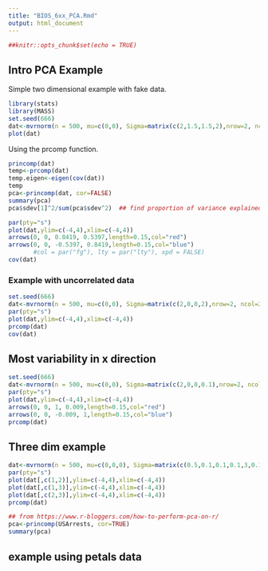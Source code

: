 ```yaml
---
title: "BIOS_6xx_PCA.Rmd"
output: html_document
---
```


```r
##knitr::opts_chunk$set(echo = TRUE)
```

## Intro PCA Example

Simple two dimensional example with fake data.


```r
library(stats)
library(MASS)
set.seed(666)
dat<-mvrnorm(n = 500, mu=c(0,0), Sigma=matrix(c(2,1.5,1.5,2),nrow=2, ncol=2)) 
plot(dat)
```

Using the prcomp function.

```r
princomp(dat)
temp<-prcomp(dat)
temp.eigen<-eigen(cov(dat))
temp
pca<-princomp(dat, cor=FALSE)
summary(pca)
pca$sdev[1]^2/sum(pca$sdev^2)  ## find proportion of variance explained

```

```r
par(pty="s")
plot(dat,ylim=c(-4,4),xlim=c(-4,4))
arrows(0, 0, 0.8419, 0.5397,length=0.15,col="red")
arrows(0, 0, -0.5397, 0.8419,length=0.15,col="blue")
       #col = par("fg"), lty = par("lty"), xpd = FALSE)
cov(dat)

```



### Example with uncorrelated data
```r
set.seed(666)
dat<-mvrnorm(n = 500, mu=c(0,0), Sigma=matrix(c(2,0,0,2),nrow=2, ncol=2)) 
par(pty="s")
plot(dat,ylim=c(-4,4),xlim=c(-4,4))
prcomp(dat)
cov(dat)
```

## Most variability in x direction

```r
set.seed(666)
dat<-mvrnorm(n = 500, mu=c(0,0), Sigma=matrix(c(2,0,0,0.1),nrow=2, ncol=2)) 
par(pty="s")
plot(dat,ylim=c(-4,4),xlim=c(-4,4))
arrows(0, 0, 1, 0.009,length=0.15,col="red")
arrows(0, 0, -0.009, 1,length=0.15,col="blue")
prcomp(dat)

```

## Three dim example

```r
dat<-mvrnorm(n = 500, mu=c(0,0,0), Sigma=matrix(c(0.5,0.1,0.1,0.1,3,0.1,0.1,0.1,5),nrow=3, ncol=3))
par(pty="s")
plot(dat[,c(1,2)],ylim=c(-4,4),xlim=c(-4,4))
plot(dat[,c(1,3)],ylim=c(-4,4),xlim=c(-4,4))
plot(dat[,c(2,3)],ylim=c(-4,4),xlim=c(-4,4))
prcomp(dat)

```



```r
## from https://www.r-bloggers.com/how-to-perform-pca-on-r/
pca<-princomp(USArrests, cor=TRUE)
summary(pca)
```


## example using petals data


